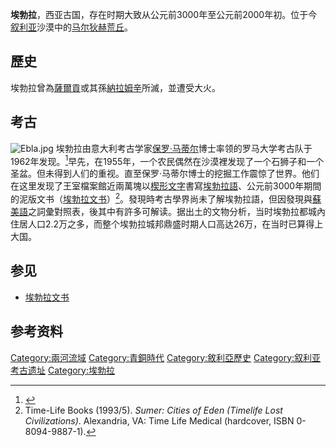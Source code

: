 {{expand|time=2011-05-15T12:43:19+00:00}}
{{Location map|Syria|label = 埃勃拉|position = right|lat = 35.798|long = 36.798|caption = 埃勃拉在敘利亞的位置|float = right|width = 240}}

{{NoteTA
|G1 = ME
|G2 = 地名
|G3 = IT
|1=zh-hans:埃勃拉; zh-hk:埃勃拉; zh-tw:艾布拉
|2=zh-hans:埃勃拉; zh-hk:埃勃拉; zh-tw:艾布拉
}}

'''埃勃拉'''，西亚古国，存在时期大致从公元前3000年至公元前2000年初。位于今[[叙利亚|叙利亚]]沙漠中的[[马尔狄赫|马尔狄赫]][[荒丘|荒丘]]。

==歷史==
埃勃拉曾為[[薩爾貢_(阿卡德)|薩爾貢]]或其孫[[納拉姆辛|納拉姆辛]]所滅，並遭受大火。

==考古==
[[File:Ebla.jpg|thumb]]
埃勃拉由意大利考古学家[[保罗·马蒂尔|保罗·马蒂尔]]博士率领的罗马大学考古队于1962年发现。<ref>{{Cite web |url=http://vip.book.sina.com.cn/book/chapter_37823_19456.html |title=存档副本 |accessdate=2010-03-14 |archive-date=2019-08-12 |archive-url=https://web.archive.org/web/20190812012411/http://vip.book.sina.com.cn/book/chapter_37823_19456.html |dead-url=no }}</ref>早先，在1955年，一个农民偶然在沙漠裡发现了一个石狮子和一个圣盆。但未得到人们的重视。直至保罗·马蒂尔博士的挖掘工作震惊了世界。他们在这里发现了王室檔案館近兩萬塊以[[楔形文字|楔形文字]]書寫[[埃勃拉語|埃勃拉語]]、公元前3000年期間的泥版文书（[[埃勃拉文书|埃勃拉文书]]）<ref>Time-Life Books (1993/5). ''Sumer: Cities of Eden (Timelife Lost Civilizations)''. Alexandria, VA: Time Life Medical (hardcover, ISBN 0-8094-9887-1).</ref>。發現時考古學界尚未了解埃勃拉語，但因發現與[[蘇美語|蘇美語]]之詞彙對照表，後其中有許多可解读。据出土的文物分析，当时埃勃拉都城內住居人口2.2万之多，而整个埃勃拉城邦鼎盛时期人口高达26万，在当时已算得上大国。

==参见==
* [[埃勃拉文书|埃勃拉文书]]

==参考资料==
<references/>

{{Commonscat|Ebla}}

{{Authority control}}
[[Category:兩河流域|Category:兩河流域]]
[[Category:青銅時代|Category:青銅時代]]
[[Category:敘利亞歷史|Category:敘利亞歷史]]
[[Category:叙利亚考古遗址|Category:叙利亚考古遗址]]
[[Category:埃勃拉|Category:埃勃拉]]
